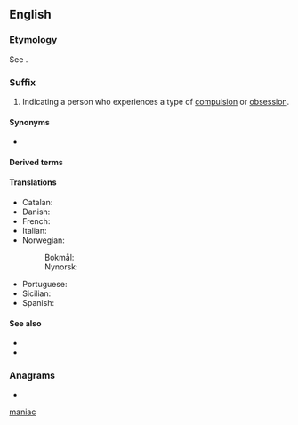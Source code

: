 {{also|maniac}}
==English==

===Etymology===
{{root|en|ine-pro|*men-|id=think}}
See {{m|en|maniac}}.

===Suffix===
{{head|en|suffixes}}

# Indicating a person who experiences a type of [[compulsion]] or [[obsession]].

====Synonyms====
* {{l|en|-mane}}

====Derived terms====
{{suffixsee|en}}
{{der4|en|egomaniac|kleptomaniac|megalomaniac|monomaniac|Muslimaniac|mythomaniac|nymphomaniac|pyromaniac}}

====Translations====
{{trans-top|indicating a person who experiences compulsion}}
* Catalan: {{t+|ca|-man}}
* Danish: {{t|da|-man|c}}
* French: {{t+|fr|-mane}}
* Italian: {{t|it|-mane}}
* Norwegian:
*: Bokmål: {{t|nb|-man|m}}
*: Nynorsk: {{t|nn|-man|m}}
{{trans-mid}}
* Portuguese: {{t|pt|-maníaco|m}}
* Sicilian: {{t|scn|-ùmani}}
* Spanish: {{t+|es|-mano}}
{{trans-bottom}}

====See also====
* {{l|en|-mania}}
* {{l|en|maniac}}

===Anagrams===
* {{anagrams|en|a=aacimn|Mancia|caiman|mancia}}

[[Category:English suffixes|maniac]]